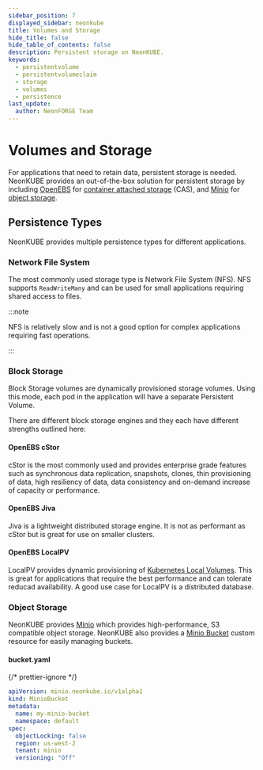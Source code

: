 ```yaml
---
sidebar_position: 7
displayed_sidebar: neonkube
title: Volumes and Storage
hide_title: false
hide_table_of_contents: false
description: Persistent storage on NeonKUBE.
keywords:
  - persistentvolume
  - persistentvolumeclaim
  - storage
  - volumes
  - persistence
last_update:
  author: NeonFORGE Team
---
```




# Volumes and Storage

For applications that need to retain data, persistent storage is needed. NeonKUBE provides an out-of-the-box solution
for persistent storage by including [OpenEBS](https://openebs.io/) for
[container attached storage](https://openebs.io/docs/concepts/cas) (CAS), and [Minio](https://min.io/) for
[object storage](https://blog.min.io/object-storage-what-is-it-all-about/).

## Persistence Types

NeonKUBE provides multiple persistence types for different applications.

### Network File System

The most commonly used storage type is Network File System (NFS). NFS supports `ReadWriteMany` and can be used for small
applications requiring shared access to files.

:::note

NFS is relatively slow and is not a good option for complex applications requiring fast operations.

:::

<div className="flex w-full justify-center">
  <NfsSvg className="mb-4 h-auto w-full max-w-2xl object-center" />
</div>

### Block Storage

Block Storage volumes are dynamically provisioned storage volumes. Using this mode, each pod in the application will
have a separate Persistent Volume.

<div className="flex w-full justify-center">
  <BlockSvg className="mb-4 h-auto w-full max-w-2xl object-center" />
</div>

There are different block storage engines and they each have different strengths outlined here:

#### OpenEBS cStor

cStor is the most commonly used and provides enterprise grade features such as synchronous data replication, snapshots,
clones, thin provisioning of data, high resiliency of data, data consistency and on-demand increase of capacity or
performance.

#### OpenEBS Jiva

Jiva is a lightweight distributed storage engine. It is not as performant as cStor but is great for use on smaller
clusters.

#### OpenEBS LocalPV

LocalPV provides dynamic provisioning of
[Kubernetes Local Volumes](https://kubernetes.io/docs/concepts/storage/volumes/#local). This is great for applications
that require the best performance and can tolerate reducad availability. A good use case for LocalPV is a distributed
database.

### Object Storage

NeonKUBE provides [Minio](https://min.io/) which provides high-performance, S3 compatible object storage. NeonKUBE also
provides a [Minio Bucket](https://api-docs.neonforge.com/neonkube/api/Neon.Kube.Resources.Minio.V1MinioBucket.html)
custom resource for easily managing buckets.

#### bucket.yaml

{/* prettier-ignore */}
```yaml
apiVersion: minio.neonkube.io/v1alpha1
kind: MinioBucket
metadata:
  name: my-minio-bucket
  namespace: default
spec:
  objectLocking: false
  region: us-west-2
  tenant: minio
  versioning: "Off"
```
